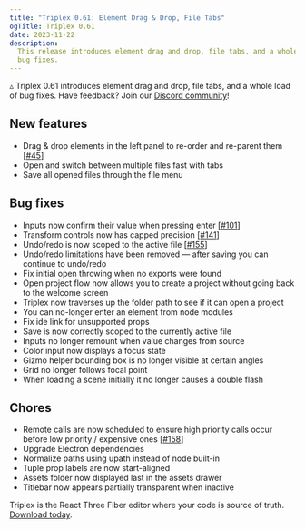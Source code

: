 ```yaml
---
title: "Triplex 0.61: Element Drag & Drop, File Tabs"
ogTitle: Triplex 0.61
date: 2023-11-22
description:
  This release introduces element drag and drop, file tabs, and a whole load of
  bug fixes.
---
```


▵ Triplex 0.61 introduces element drag and drop, file tabs, and a whole load of
bug fixes. Have feedback? Join our
[Discord community](https://discord.gg/nBzRBUEs4b)!

## New features

- Drag & drop elements in the left panel to re-order and re-parent them
  [[#45](https://github.com/try-triplex/triplex/issues/45)]
- Open and switch between multiple files fast with tabs
- Save all opened files through the file menu

## Bug fixes

- Inputs now confirm their value when pressing enter
  [[#101](https://github.com/try-triplex/triplex/issues/101)]
- Transform controls now has capped precision
  [[#141](https://github.com/try-triplex/triplex/issues/141)]
- Undo/redo is now scoped to the active file
  [[#155](https://github.com/try-triplex/triplex/issues/155)]
- Undo/redo limitations have been removed — after saving you can continue to
  undo/redo
- Fix initial open throwing when no exports were found
- Open project flow now allows you to create a project without going back to the
  welcome screen
- Triplex now traverses up the folder path to see if it can open a project
- You can no-longer enter an element from node modules
- Fix ide link for unsupported props
- Save is now correctly scoped to the currently active file
- Inputs no longer remount when value changes from source
- Color input now displays a focus state
- Gizmo helper bounding box is no longer visible at certain angles
- Grid no longer follows focal point
- When loading a scene initially it no longer causes a double flash

## Chores

- Remote calls are now scheduled to ensure high priority calls occur before low
  priority / expensive ones
  [[#158](https://github.com/try-triplex/triplex/issues/158)]
- Upgrade Electron dependencies
- Normalize paths using upath instead of node built-in
- Tuple prop labels are now start-aligned
- Assets folder now displayed last in the assets drawer
- Titlebar now appears partially transparent when inactive

Triplex is the React Three Fiber editor where your code is source of truth.
[Download today](/download).
